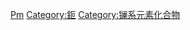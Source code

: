 {{Commonscat|Promethium compounds}}

[[Category:依元素分類的化合物|Pm]]
[[Category:鉕|Category:鉕]]
[[Category:镧系元素化合物|Category:镧系元素化合物]]